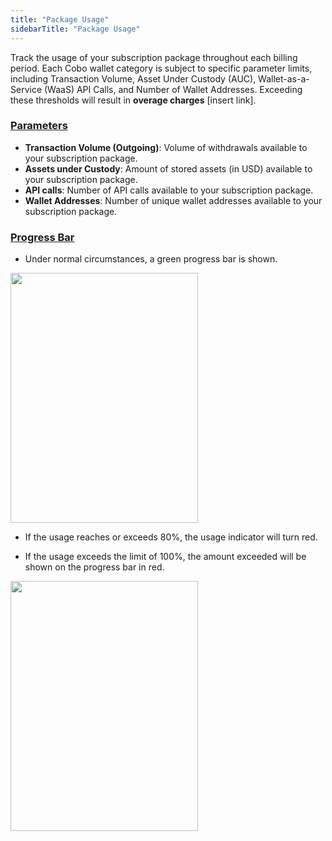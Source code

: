 ```yaml
---
title: "Package Usage"
sidebarTitle: "Package Usage"
---
```


Track the usage of your subscription package throughout each billing period. Each Cobo wallet category is subject to specific parameter limits, including Transaction Volume, Asset Under Custody (AUC), Wallet-as-a-Service (WaaS) API Calls, and Number of Wallet Addresses. Exceeding these thresholds will result in **overage charges** [insert link].

### <u>**Parameters**</u>
- **Transaction Volume (Outgoing)**: Volume of withdrawals available to your subscription package.
- **Assets under Custody**: Amount of stored assets (in USD) available to your subscription package.
- **API calls**: Number of API calls available to your subscription package.
- **Wallet Addresses**: Number of unique wallet addresses available to your subscription package.

### <u>**Progress Bar**</u>
- Under normal circumstances, a green progress bar is shown.
<img src="/images/dashboard/3.png" width="300" height="400"/>

- If the usage reaches or exceeds 80%, the usage indicator will turn red.

- If the usage exceeds the limit of 100%, the amount exceeded will be shown on the progress bar in red.
<img src="/images/dashboard/4.png" width="300" height="400"/>

